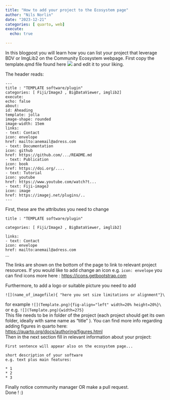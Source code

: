 ```yaml
---
title: "How to add your project to the Ecosystem page"
author: "Nils Norlin"
date: "2023-12-21"
categories: [ quarto, web] 
execute:
  echo: true

---
```


In this blogpost you will learn how you can list your project that leverage BDV or ImgLib2 on the Community Ecosystem webpage. 
First copy the template.qmd file found here [![](https://img.shields.io/badge/download%20-Template.qmd%20-blue)](https://github.com/imglib/imglib2-www/tree/main/ecosystem/TEMPLATE) and edit it to your liking. 

The header reads: 

``` --- ```\
``` title : "TEMPLATE software/plugin" ```\
```categories: [ Fiji/ImageJ , BigDataViewer, imglib2] ```\
```execute:```\
  ```echo: false```\
```about: ```\
  ```id: Aheading```\
  ```template: jolla```\
  ```image-shape: rounded```\
  ```image-width: 15em```\
  ```links:```\
    ```- text: Contact```\
      ```icon: envelope```\
      ```href: mailto:anemail@adress.com```\
    ```- text: Documentation```\
      ```icon: github```\
      ```href: https://github.com/.../README.md```\
    ```- text: Publication```\
      ```icon: book```\
      ```href: https://doi.org/....```\
    ```- text: Tutorial```\
      ```icon: youtube```\
      ```href: https://www.youtube.com/watch?t...```\
    ```- text: Fiji-imageJ```\
      ```icon: image```\
      ```href: https://imagej.net/plugins/..```\
```---```\
 
First, these are the attributes you need to change 

```title : "TEMPLATE software/plugin" ```\

```categories: [ Fiji/ImageJ , BigDataViewer, imglib2] ```\

  ```links:```\
    ```- text: Contact```\
      ```icon: envelope```\
      ```href: mailto:anemail@adress.com```\
      ...
 

The links are shown on the bottom of the page to link to relevant project resources. If you would like to add change an icon
e.g. ```icon: envelope    ```
you can find icons more here : [https://icons.getbootstrap.com](https://icons.getbootstrap.com)

Furthermore, to add a logo or suitable picture you need to add\ 
 
 ``` ![](name_of_imagefile){ "here you set size limitations or alignment"}\  ```

for example ```![](Template.png){fig-align="left" width=20% height=20%}\```   
or e.g.  ```![](Template.png){width=275} ```  \
This file needs to be in folder of the project (each project should get its own folder, ideally with same name as "title" ).
You can find more info regarding adding figures in quarto here: [https://quarto.org/docs/authoring/figures.html](https://quarto.org/docs/authoring/figures.html) \
Then in the next section fill in relevant information about your project: 

``` 
First sentence will appear also on the ecosystem page...  

short description of your software 
e.g. text plus main features:

* 1 
* 2
* 3
```

Finally notice community manager OR make a pull request.  
Done ! :) 
